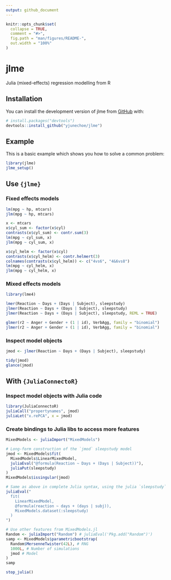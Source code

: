 ```yaml
---
output: github_document
---
```


<!-- README.md is generated from README.Rmd. Please edit that file -->

```r
knitr::opts_chunk$set(
  collapse = TRUE,
  comment = "#>",
  fig.path = "man/figures/README-",
  out.width = "100%"
)
```

# jlme

<!-- badges: start -->
<!-- badges: end -->

Julia (mixed-effects) regression modelling from R

## Installation

You can install the development version of jlme from [GitHub](https://github.com/) with:

``` r
# install.packages("devtools")
devtools::install_github("yjunechoe/jlme")
```

## Example

This is a basic example which shows you how to solve a common problem:

```r
library(jlme)
jlme_setup()
```

## Use `{jlme}`

### Fixed effects models

```r
lm(mpg ~ hp, mtcars)
jlm(mpg ~ hp, mtcars)

x <- mtcars
x$cyl_sum <- factor(x$cyl)
contrasts(x$cyl_sum) <- contr.sum(3)
lm(mpg ~ cyl_sum, x)
jlm(mpg ~ cyl_sum, x)

x$cyl_helm <- factor(x$cyl)
contrasts(x$cyl_helm) <- contr.helmert(3)
colnames(contrasts(x$cyl_helm)) <- c("4vs6", "4&6vs8")
lm(mpg ~ cyl_helm, x)
jlm(mpg ~ cyl_helm, x)
```

### Mixed effects models

```r
library(lme4)

lmer(Reaction ~ Days + (Days | Subject), sleepstudy)
jlmer(Reaction ~ Days + (Days | Subject), sleepstudy)
jlmer(Reaction ~ Days + (Days | Subject), sleepstudy, REML = TRUE)

glmer(r2 ~ Anger + Gender + (1 | id), VerbAgg, family = "binomial")
jlmer(r2 ~ Anger + Gender + (1 | id), VerbAgg, family = "binomial")
```

### Inspect model objects

```r
jmod <- jlmer(Reaction ~ Days + (Days | Subject), sleepstudy)

tidy(jmod)
glance(jmod)
```

## With `{JuliaConnectoR}`

### Inspect model objects with Julia code

```r
library(JuliaConnectoR)
juliaCall("propertynames", jmod)
juliaLet("x.rePCA", x = jmod)
```

### Create bindings to Julia libs to access more features

```r
MixedModels <- juliaImport("MixedModels")

# Long-form construction of the `jmod` sleepstudy model
jmod <- MixedModels$fit(
  MixedModels$LinearMixedModel,
  juliaEval("@formula(Reaction ~ Days + (Days | Subject))"),
  juliaPut(sleepstudy)
)
MixedModels$issingular(jmod)

# Same as above in complete Julia syntax, using the julia `sleepstudy` dataset
juliaEval("
  fit(
    LinearMixedModel,
    @formula(reaction ~ days + (days | subj)),
    MixedModels.dataset(:sleepstudy)
  )
")

# Use other features from MixedModels.jl
Random <- juliaImport("Random") # juliaEval('Pkg.add("Random")')
samp <- MixedModels$parametricbootstrap(
  Random$MersenneTwister(42L), # RNG
  1000L, # Number of simulations
  jmod # Model
)
samp
```

```r
stop_julia()
```

